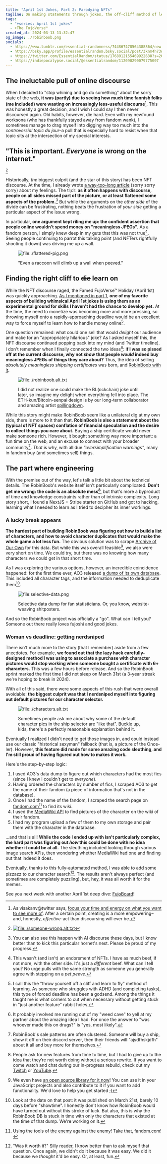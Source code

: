 ```yaml
---
title: "April 1st Jokes, Part 2: Parodying NFTs"
tagline: On making statements through jokes, the off-cliff method of learning, and lucky breaks.
tags:
  - "+series: April 1st jokes"
  - +The FujoVerse™
created_at: 2024-03-13 13:32:47
og_image: ./robinboob.png
socials:
  - https://www.tumblr.com/essential-randomness/744867478564388864/new-article-the-story-behind-robinboobcom
  - https://bsky.app/profile/essentialrandom.bsky.social/post/3knm4h73dls2t
  - https://twitter.com/EssentialRandom/status/1768012155469922638?s=20
  - https://indiepocalypse.social/@essentialrandom/112090290079775007
---
```



## The ineluctable pull of online discourse

When I decided to "stop whining and go do something" about the sorry state of
the web, **it was (partly) due to seeing how much time fannish folks (me
included) were wasting on increasingly less-useful discourse**[^-1]. This was
honestly a great decision, and I wish I could say I then never discoursed again.
Old habits, however, die hard. Even with my newfound worksona (who has
thankfully stayed away from fandom wank), I sometimes manage to drag myself into
digging way too much into the _controversial topic du jour_–a pull that is
especially hard to resist when that topic sits at the intersection of my special
interests.

## "This is important. _Everyone_ is wrong on the internet."

[^0]

Historically, _the_ biggest culprit (and the star of this story) has been NFT
discourse. At the time, I already wrote [a way-too-long
article](/posts/the-fight-for-the-open-web) (sorry sorry sorry) about my
feelings. The tl;dr: **as it often happens with discourse, people on all sides
missed part of the picture, or at least flattened some aspects of the
problem.**[^0_5] But while the arguments on the _other side_ of the divide can
be frustrating, nothing beats the frustration of _your side_ getting a
particular aspect of the issue wrong.

In particular, **one argument kept riling me up: the confident assertion that
people online wouldn't spend money on "meaningless JPEGs".** As a fandom person,
I simply knew deep in my guts that this was not true[^1]. Seeing people
continuing to parrot this talking point (and NFTers rightfully shooting it down)
was driving me up a wall.

<figure>

![file:./flattered-pig.png](./flattered-pig.png)

<figcaption>

"Even a raccoon will climb up a wall when peeved."

</figcaption>
</figure>

## Finding the right cliff to ~~die~~ learn on

While the NFT discourse raged, the Famed FujoVerse™ Holiday (April 1st) was
quickly approaching. [As I mentioned in part
1](/posts/april-1st-tradition-part-1), **one of my favorite aspects of building
whimsical April 1st jokes is using them as an experimental ground for skills I
haven't had the chance to develop yet.** At the time, the need to monetize was
becoming more and more pressing, so throwing myself onto a rapidly-approaching
deadline would be an excellent way to force myself to learn how to handle money
online[^2].

One question remained: what could one sell that would _delight_ our audience and
make for an "appropriately hilarious" joke? As I asked myself this, the NFT
discourse continued popping back into my mind (and Twitter timeline). I don't
remember when I finally connected the two ideas[^2_5]: **if I was so pissed off
at the current discourse, why not _show_ that people _would_ indeed buy
meaningless JPEGs of things they care about?** Thus, the idea of selling
_absolutely meaningless shipping certificates_ was born, and [RobinBoob with
it](https://www.robinboob.com).

<figure>

![file:./robinboob.alt.txt](./robinboob.png)

<figcaption>

I did not realize one could make the BL(ockchain) joke until later, so imagine
my delight when everything fell into place. The ETH-kun/Bitcoin-senpai design is
by our long-term collaborator and amazing artist
[spillingdown](https://www.fujoweb.dev/team/spillingdown).

</figcaption>
</figure>

While this story might make RobinBoob seem like a unilateral dig at my own side,
there is more to it than that. **RobinBoob is also a statement about the
(typical of NFT spaces) conflation of financial speculation and the desire to
collect things you care about.** Buying a ship certificate would never make
someone rich. However, it bought something way more important: a fun time on the
web, and an excuse to connect with your broader community[^3]. _That_ is why,
with all due _"oversimplification warnings"_, many in fandom buy (and sometimes
sell) things.

## The part where engineering

With the premise out of the way, let's talk a little bit about the technical
details. The RobinBoob's website itself isn't particularly complicated. **Don't get
me wrong: the code is an absolute mess[^3_5]**, but that's more a byproduct of
time and knowledge constraints rather than of intrinsic complexity. Long story
short, I found a NextJS + Stripe starter on GitHub and got to hacking, learning
what I needed to learn as I tried to decipher its inner workings.

### A lucky break appears

**The hardest part of building RobinBoob was figuring out how to build a list of
characters, and how to avoid character duplicates that would make the whole game
a lot less fun.** The obvious solution was to scrape [Archive of Our
Own](https://archiveofourown.org) for this data. But while this was overall
feasible[^3_7], we also were very short on time. We could try, but there was no
knowing how many characters we could get in that short time.

As I was exploring the various options, however, an incredible coincidence
happened: for the first time ever, AO3 released [a dump of its own
database](https://archiveofourown.org/admin_posts/18804). This included all
character tags, and the information needed to deduplicate them[^4].

<figure>

![file:selective-data.png](./selective-data.png)

<figcaption>

Selective data dump for fan statisticians. Or, you know, website-weaving shitposters.

</figcaption>
</figure>

And so the RobinBoob project was officially a "go". What can I tell you? Someone
out there really loves fujoshi and good jokes.

### Woman vs deadline: getting nerdsniped

There isn't much more to the story (that I remember) aside from a few
anecdotes. For example, **we found out that the ~~lazy hack~~ carefully-designed
method I was using to associate a purchase with character pictures would stop
working when someone bought a certificate with 6+ characters.** This was a few hours
before release. And so the RobinBoob sprint marked the first time I did not sleep
on March 31st (a 3-year streak we're hoping to break in 2024).

With all of this said, there were some aspects of this rush that were overall
avoidable: **the biggest culprit was that I nerdsniped myself into figuring out default
pictures for our character selector.**

<figure>

![file:./characters.alt.txt](./characters.png)

<figcaption>

Sometimes people ask me about why some of the default character pics in the ship selector
are "like that". Buckle up, kids, there's a perfectly reasonable explanation behind it.

</figcaption>
</figure>

Eventually I realized I didn't need to get those images in, and could instead
use our classic "historical sexyman" fallback (that is, a picture of the
Once-ler). However, **this feature did made for some amazing code sleuthing, and
I'm still proud of having figured out how to makes it work.**

Here's the step-by-step logic:

1. I used AO3's data dump to figure out which characters had the most fics (since
   I knew I couldn't get to _everyone_).
2. Having ordered the characters by number of fics, I scraped AO3 to get the name of
   their fandom (a piece of information that's not in the database).
3. Once I had the name of the fandom, I scraped the search page on
   [fandom.com](https://www.fandom.com/)[^5] to find its wiki.
4. I used the [MediaWiki API](https://www.mediawiki.org/wiki/API:Main_page) to
   find pictures of the character on the wiki of their fandom.
5. I had my program upload a few of them to my own storage and pair them with the
   character in the database.

...and that is all! **While the code I ended up with isn't particularly complex,
the hard part was figuring out _how_ this could be done with no idea whether it
could be at all.** The sleuthing included looking through various image search
APIs, then wondering whether MediaWiki had one and finding out that indeed it
does.

Eventually, thanks to this fully-automated method, I was able to add some
pizzazz to our character search[^6]. The results aren't always perfect (and
sometimes are completely puzzling), but, hey, it was all worth it for the memes.

See you next week with another April 1st deep dive: [FujoBoard](https://fujoboard.com)!

<Outro slug="april-1st-tradition-part-2" />

[^-1]:
    As visakanv@twitter says, [focus your time and energy on what you want to
    see more of](https://x.com/visakanv/status/1324978566455468035?s=20). After
    a certain point, creating is a more empowering–and, honestly,
    _effective_–act than discoursing will ever be.

[^0]: [![file:./someone-wrong.alt.txt](./someone-wrong.png)](https://xkcd.com/386/)
[^0_5]:
    You can also see this happen with AI discourse these days, but I know
    better than to kick this particular hornet's nest. Please be proud of my
    progress.

[^1]:
    This wasn't (and isn't) an endorsment of NFTs. I have as much beef, if not
    more, with the other side. It's just a _different_ beef. What can I tell
    you? No urge pulls with the same strength as someone you generally agree
    with stepping on a _pet peeve_.

[^2]:
    I call this the "throw yourself off a cliff and learn to fly" method of
    learning. As someone who struggles with ADHD (and completing tasks), this
    type of forced deadline has been a godsend. Among the things it taught me is
    what corners to cut when necessary without getting stuck in "just another
    feature" rabbit holes.

[^2_5]:
    It probably involved me running out of my "weed cave" to yell at my
    partner about the amazing idea I had. For once the answer to "was whoever
    made this on drugs?" is "yes, most likely".

[^3]:
    RobinBoob's sale patterns are often clustered. Someone will buy a ship,
    show it off on their discord server, then their friends will "ajsdfhskjdfh"
    about it all and buy more for themselves.

[^3_5]:
    People ask for new features from time to time, but I had to give up to the
    idea that they’re not worth doing without a serious rewrite. If you want to
    come watch and chat during our in-progress rebuild, check out my
    [Twitch](https://www.twitch.tv/essentialrandomness) or
    [YouTube](https://www.youtube.com/channel/UCI_NX0PeoiWiMsHIFH0TBsw).

[^3_7]:
    We even have [an open source library for it
    now](https://github.com/Fandom-Coders/AO3.js)! You can use it in your
    JavaScript projects and also contribute to it if you want to add
    functionality. We'd love to help you get started ;)

[^4]:
    Look at the date on that post: it was published on March 21st, barely 10
    days before "showtime". I honestly don't know how RobinBoob would have
    turned out without this stroke of luck. But also, this is why the
    RobinBoob DB is stuck in time with only the characters that existed at the
    time of that dump. We're working on it.

[^5]:
    Using the tools of [the enemy](https://www.youtube.com/watch?v=qcfuA_UAz3I)
    against the enemy! Take that, fandom.com!

[^6]:
    "Was it worth it?" Silly reader, I know better than to ask myself that
    question. Once again, we didn't do it because it was easy. We did it because
    we _thought_ it'd be easy. Or, at least, fun.

<style>
  {`
    img {
      padding-block: 0!important;
      border: 1px solid #bbb;
      width: calc(70% - 8px);
    }
    img + img {
      margin-top: 20px;
    }
    figure {
        text-align: center;
    }
    figcaption {
        margin-top: 5px;
        text-size: small;
        color: gray;
        width: calc(70% - 8px);
        margin: 0 auto;
    }
`}
</style>
